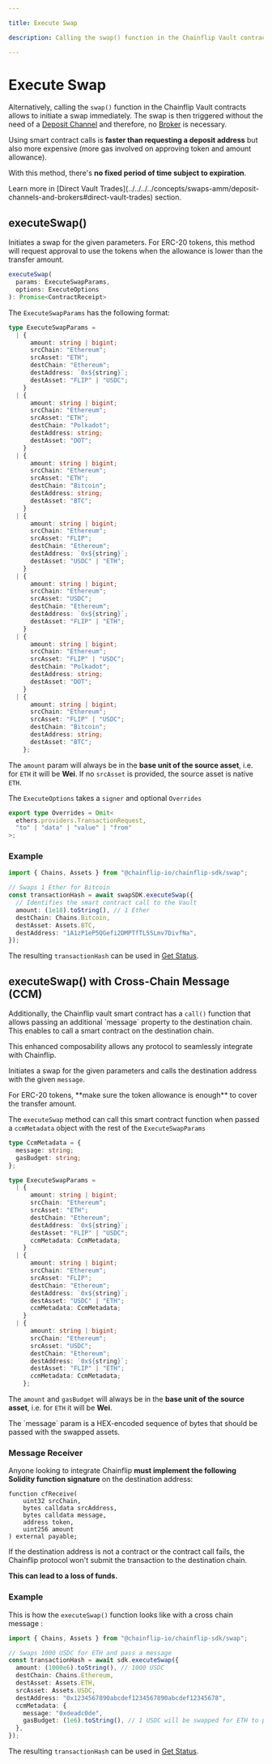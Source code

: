 ```yaml
---

title: Execute Swap

description: Calling the swap() function in the Chainflip Vault contracts allows to initiate a swap immediately.

---
```



# Execute Swap

Alternatively, calling the `swap()` function in the Chainflip Vault contracts allows to initiate a swap immediately. The swap is then triggered without the need of a [Deposit Channel](request-deposit-address.md) and therefore, no [Broker](../../running-a-broker/#how-brokers-work) is necessary.

Using smart contract calls is **faster than requesting a deposit address** but also more expensive (more gas involved on approving token and amount allowance).

With this method, there's **no fixed period of time subject to expiration**.

<Callout type="info">
  Learn more in [Direct Vault
  Trades](../../../../concepts/swaps-amm/deposit-channels-and-brokers#direct-vault-trades)
  section.
</Callout>

## executeSwap()

Initiates a swap for the given parameters. For ERC-20 tokens, this method will request approval to use the tokens when the allowance is lower than the transfer amount.

```typescript
executeSwap(
  params: ExecuteSwapParams,
  options: ExecuteOptions
): Promise<ContractReceipt>
```

The `ExecuteSwapParams` has the following format:

```typescript
type ExecuteSwapParams =
  | {
      amount: string | bigint;
      srcChain: "Ethereum";
      srcAsset: "ETH";
      destChain: "Ethereum";
      destAddress: `0x${string}`;
      destAsset: "FLIP" | "USDC";
    }
  | {
      amount: string | bigint;
      srcChain: "Ethereum";
      srcAsset: "ETH";
      destChain: "Polkadot";
      destAddress: string;
      destAsset: "DOT";
    }
  | {
      amount: string | bigint;
      srcChain: "Ethereum";
      srcAsset: "ETH";
      destChain: "Bitcoin";
      destAddress: string;
      destAsset: "BTC";
    }
  | {
      amount: string | bigint;
      srcChain: "Ethereum";
      srcAsset: "FLIP";
      destChain: "Ethereum";
      destAddress: `0x${string}`;
      destAsset: "USDC" | "ETH";
    }
  | {
      amount: string | bigint;
      srcChain: "Ethereum";
      srcAsset: "USDC";
      destChain: "Ethereum";
      destAddress: `0x${string}`;
      destAsset: "FLIP" | "ETH";
    }
  | {
      amount: string | bigint;
      srcChain: "Ethereum";
      srcAsset: "FLIP" | "USDC";
      destChain: "Polkadot";
      destAddress: string;
      destAsset: "DOT";
    }
  | {
      amount: string | bigint;
      srcChain: "Ethereum";
      srcAsset: "FLIP" | "USDC";
      destChain: "Bitcoin";
      destAddress: string;
      destAsset: "BTC";
    };
```

The `amount` param will always be in the **base unit of the source asset**, i.e. for `ETH` it will be **Wei**. If no `srcAsset` is provided, the source asset is native `ETH`.

The `ExecuteOptions` takes a `signer` and optional `Overrides`

```typescript
export type Overrides = Omit<
  ethers.providers.TransactionRequest,
  "to" | "data" | "value" | "from"
>;
```

### Example

```typescript
import { Chains, Assets } from "@chainflip-io/chainflip-sdk/swap";

// Swaps 1 Ether for Bitcoin
const transactionHash = await swapSDK.executeSwap({
  // Identifies the smart contract call to the Vault
  amount: (1e18).toString(), // 1 Ether
  destChain: Chains.Bitcoin,
  destAsset: Assets.BTC,
  destAddress: "1A1zP1eP5QGefi2DMPTfTL5SLmv7DivfNa",
});
```

The resulting `transactionHash` can be used in [Get Status](../get-status.md).

## executeSwap() with Cross-Chain Message (CCM)

Additionally, the Chainflip vault smart contract has a `call()` function that allows passing an additional \`message\` property to the destination chain. This enables to call a smart contract on the destination chain.

<Callout type="info">
  This enhanced composability allows any protocol to seamlessly integrate with
  Chainflip.
</Callout>

Initiates a swap for the given parameters and calls the destination address with the given `message`.

<Callout type="warning">
  For ERC-20 tokens, **make sure the token allowance is enough** to cover the
  transfer amount.
</Callout>

The `executeSwap` method can call this smart contract function when passed a `ccmMetadata` object with the rest of the `ExecuteSwapParams`

```typescript
type CcmMetadata = {
  message: string;
  gasBudget: string;
};

type ExecuteSwapParams =
  | {
      amount: string | bigint;
      srcChain: "Ethereum";
      srcAsset: "ETH";
      destChain: "Ethereum";
      destAddress: `0x${string}`;
      destAsset: "FLIP" | "USDC";
      ccmMetadata: CcmMetadata;
    }
  | {
      amount: string | bigint;
      srcChain: "Ethereum";
      srcAsset: "FLIP";
      destChain: "Ethereum";
      destAddress: `0x${string}`;
      destAsset: "USDC" | "ETH";
      ccmMetadata: CcmMetadata;
    }
  | {
      amount: string | bigint;
      srcChain: "Ethereum";
      srcAsset: "USDC";
      destChain: "Ethereum";
      destAddress: `0x${string}`;
      destAsset: "FLIP" | "ETH";
      ccmMetadata: CcmMetadata;
    };
```

The `amount` and `gasBudget` will always be in the **base unit of the source asset**, i.e. for `ETH` it will be **Wei**.

<Callout type="warning">
  The `message` param is a HEX-encoded sequence of bytes that should be passed
  with the swapped assets.
</Callout>

### Message Receiver

Anyone looking to integrate Chainflip **must implement the following Solidity function signature** on the destination address:

```solidity
function cfReceive(
    uint32 srcChain,
    bytes calldata srcAddress,
    bytes calldata message,
    address token,
    uint256 amount
) external payable;
```

<Callout type="warning">
If the destination address is not a contract or the contract call fails, the Chainflip protocol won't submit the transaction to the destination chain.

**This can lead to a loss of funds.**

</Callout>

### Example

This is how the `executeSwap()` function looks like with a cross chain message :

```typescript
import { Chains, Assets } from "@chainflip-io/chainflip-sdk/swap";

// Swaps 1000 USDC for ETH and pass a message
const transactionHash = await sdk.executeSwap({
  amount: (1000e6).toString(), // 1000 USDC
  destChain: Chains.Ethereum,
  destAsset: Assets.ETH,
  srcAsset: Assets.USDC,
  destAddress: "0x1234567890abcdef1234567890abcdef12345678",
  ccmMetadata: {
    message: "0xdeadc0de",
    gasBudget: (1e6).toString(), // 1 USDC will be swapped for ETH to pay for gas
  },
});
```

The resulting `transactionHash` can be used in [Get Status](../get-status.md).

